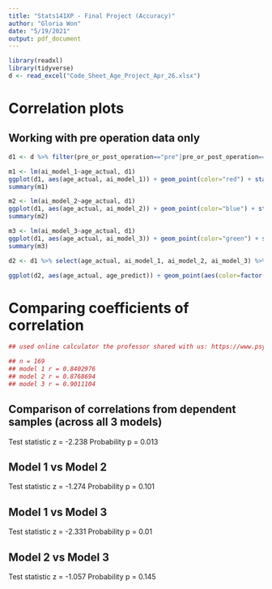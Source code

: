 ---
title: "Stats141XP - Final Project (Accuracy)"
author: "Gloria Won"
date: "5/19/2021"
output: pdf_document
---

```{r}
library(readxl)
library(tidyverse)
d <- read_excel("Code_Sheet_Age_Project_Apr_26.xlsx")
```

# Correlation plots
## Working with pre operation data only

```{r}
d1 <- d %>% filter(pre_or_post_operation=="pre"|pre_or_post_operation=="pre_2"|pre_or_post_operation=="pre_3")

m1 <- lm(ai_model_1~age_actual, d1)
ggplot(d1, aes(age_actual, ai_model_1)) + geom_point(color="red") + stat_smooth(method="lm", color="red")
summary(m1)

m2 <- lm(ai_model_2~age_actual, d1)
ggplot(d1, aes(age_actual, ai_model_2)) + geom_point(color="blue") + stat_smooth(method="lm", color="blue")
summary(m2)

m3 <- lm(ai_model_3~age_actual, d1)
ggplot(d1, aes(age_actual, ai_model_3)) + geom_point(color="green") + stat_smooth(method="lm", color="green")
summary(m3)

d2 <- d1 %>% select(age_actual, ai_model_1, ai_model_2, ai_model_3) %>% gather("model", "age_predict", 2:4)

ggplot(d2, aes(age_actual, age_predict)) + geom_point(aes(color=factor(model))) + stat_smooth(method="lm", aes(color=factor(model)))
```

# Comparing coefficients of correlation

```{r}
## used online calculator the professor shared with us: https://www.psychometrica.de/correlation.html

## n = 169
## model 1 r = 0.8402976
## model 2 r = 0.8768694
## model 3 r = 0.9011104
```

## Comparison of correlations from dependent samples (across all 3 models)

Test statistic z = -2.238
Probability p = 0.013

## Model 1 vs Model 2

Test statistic z = -1.274
Probability p = 0.101

## Model 1 vs Model 3

Test statistic z = -2.331
Probability p = 0.01

## Model 2 vs Model 3

Test statistic z = -1.057
Probability p = 0.145
